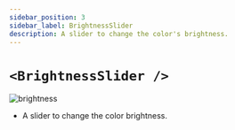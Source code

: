 ```yaml
---
sidebar_position: 3
sidebar_label: BrightnessSlider
description: A slider to change the color's brightness.
---
```


# `<BrightnessSlider />`

![brightness](../../../images/brightness.png)

- A slider to change the color brightness.


<SliderProps />
